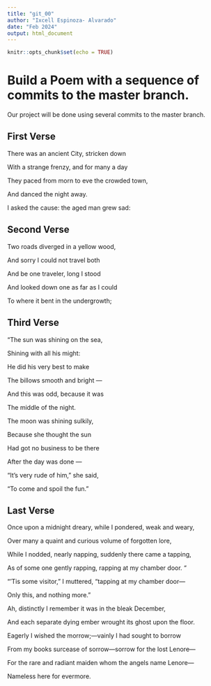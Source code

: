 ```yaml
---
title: "git_00"
author: "Ixcell Espinoza- Alvarado"
date: "Feb 2024"
output: html_document
---
```


```r
knitr::opts_chunk$set(echo = TRUE)
```
# Build a Poem with a sequence of commits to the master branch.
Our project will be done using several commits to the master branch.
<!-- Do not modify or change any text in "!--" bracketed areas such as this --- these are instructions to
you, if you change any of this the git program will notice it and compromise your git merging strategy !-->

## First Verse 
<!--Put the first five lines of a poem by Lewis Carrol in this section!-->

There was an ancient City, stricken down

With a strange frenzy, and for many a day

They paced from morn to eve the crowded town,

And danced the night away.

I asked the cause: the aged man grew sad:

## Second Verse
<!--Put the first five lines of a poem by Robert Frost here!-->

Two roads diverged in a yellow wood,

And sorry I could not travel both

And be one traveler, long I stood

And looked down one as far as I could

To where it bent in the undergrowth;

## Third Verse
<!--Put the first two verses of The Walrus and the Carpenter here!-->

  "The sun was shining on the sea,
     
  Shining with all his might:
  
  He did his very best to make
  
  The billows smooth and bright —

And this was odd, because it was
      
  The middle of the night.

The moon was shining sulkily,
     
   Because she thought the sun

Had got no business to be there
     
   After the day was done —

"It's very rude of him," she said,
      
  "To come and spoil the fun."

## Last Verse
<!--Put a short poem of your choice 8-20 lines,here!-->

Once upon a midnight dreary, while I pondered, weak and weary,

Over many a quaint and curious volume of forgotten lore,

While I nodded, nearly napping, suddenly there came a tapping,

As of some one gently rapping, rapping at my chamber door. “

“'Tis some visitor,” I muttered, “tapping at my chamber door—

Only this, and nothing more.”

Ah, distinctly I remember it was in the bleak December,

And each separate dying ember wrought its ghost upon the floor.

Eagerly I wished the morrow;—vainly I had sought to borrow

From my books surcease of sorrow—sorrow for the lost Lenore—

For the rare and radiant maiden whom the angels name Lenore—

Nameless here for evermore.
